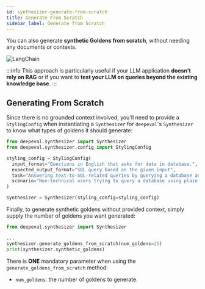 ```yaml
---
id: synthesizer-generate-from-scratch
title: Generate From Scratch
sidebar_label: Generate from Scratch
---
```


You can also generate **synthetic Goldens from scratch**, without needing any documents or contexts.

<div
  style={{
    display: "flex",
    alignItems: "center",
    justifyContent: "center",
  }}
>
  <img
    src="https://confident-bucket.s3.amazonaws.com/synthesize-from-scratch.svg"
    alt="LangChain"
    style={{
      marginTop: "20px",
      marginBottom: "50px",
      height: "auto",
      maxHeight: "800px",
    }}
  />
</div>

:::info
This approach is particularly useful if your LLM application **doesn’t rely on RAG** or if you want to **test your LLM on queries beyond the existing knowledge base**.
:::

## Generating From Scratch

Since there is no grounded context involved, you'll need to provide a `StylingConfig` when instantiating a `Synthesizer` for `deepeval`'s `Synthesizer` to know what types of goldens it should generate:

```python
from deepeval.synthesizer import Synthesizer
from deepeval.synthesizer.config import StylingConfig

styling_config = StylingConfig(
  input_format="Questions in English that asks for data in database.",
  expected_output_format="SQL query based on the given input",
  task="Answering text-to-SQL-related queries by querying a database and returning the results to users"
  scenario="Non-technical users trying to query a database using plain English.",
)

synthesizer = Synthesizer(styling_config=styling_config)
```

Finally, to generate synthetic goldens without provided context, simply supply the number of goldens you want generated:

```python
from deepeval.synthesizer import Synthesizer

...
synthesizer.generate_goldens_from_scratch(num_goldens=25)
print(synthesizer.synthetic_goldens)
```

There is **ONE** mandatory parameter when using the `generate_goldens_from_scratch` method:

- `num_goldens`: the number of goldens to generate.
